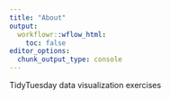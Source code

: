 ```yaml
---
title: "About"
output:
  workflowr::wflow_html:
    toc: false
editor_options:
  chunk_output_type: console
---
```


TidyTuesday data visualization exercises
